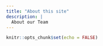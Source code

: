 ```yaml
---
title: "About this site"
description: |
  About our Team
---
```


```r
knitr::opts_chunk$set(echo = FALSE)
```

